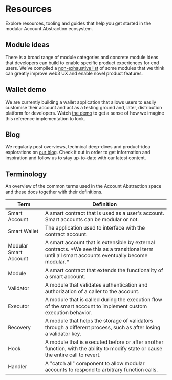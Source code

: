 # Resources

Explore resources, tooling and guides that help you get started in the modular Account Abstraction ecosystem.

## Module ideas

There is a broad range of module categories and concrete module ideas that developers can build to enable specific product experiences for end users. We’ve compiled a [non-exhaustive list](https://rhinestone.notion.site/Module-ideas-for-product-inspo-338100a2c99540f490472b8aa839da11) of some modules that we think can greatly improve web3 UX and enable novel product features.

## Wallet demo

We are currently building a wallet application that allows users to easily customise their account and act as a testing ground and, later, distribution platform for developers. Watch [the demo](https://rhinestone.wtf/demo) to get a sense of how we imagine this reference implementation to look.

## Blog

We regularly post overviews, technical deep-dives and product-idea explorations on [our blog](https://blog.rhinestone.wtf). Check it out in order to get information and inspiration and follow us to stay up-to-date with our latest content.

## Terminology

An overview of the common terms used in the Account Abstraction space and these docs together with their definitions.

<table>
	<thead>
		<tr>
			<th className="min-w-[140px]">Term</th>
			<th>Definition</th>
		</tr>
	</thead>
	<tbody>
    	<tr>
    		<td className="align-middle font-semibold">Smart Account</td>
    		<td className="not-prose align-middle">
    			A smart contract that is used as a user's account. Smart accounts can be modular or not.
    		</td>
    	</tr>
    	<tr>
    		<td className="align-middle font-semibold">Smart Wallet</td>
    		<td className="not-prose align-middle">The application used to interface with the contract account.</td>
    	</tr>
    	<tr>
    		<td className="align-middle font-semibold">Modular Smart Account</td>
    		<td className="not-prose align-middle">A smart account that is extensible by external contracts. *We see this as a transitional term until all smart accounts eventually become modular.*</td>
    	</tr>
    	<tr>
    		<td className="align-middle font-semibold">Module</td>
    		<td className="not-prose align-middle">A smart contract that extends the functionality of a smart account.</td>
    	</tr>
    	<tr>
    		<td className="align-middle font-semibold">Validator</td>
    		<td className="not-prose align-middle">
    			A module that validates authentication and authorization of a caller to the account.
    		</td>
    	</tr>
    	<tr>
    		<td className="align-middle font-semibold">Executor</td>
    		<td className="not-prose align-middle">
    			A module that is called during the execution flow of the smart account to implement custom execution
    			behavior.
    		</td>
    	</tr>
    	<tr>
    		<td className="align-middle font-semibold">Recovery</td>
    		<td className="not-prose align-middle">
    			A module that helps the storage of validators through a different process, such as after losing a
    			validator key.
    		</td>
    	</tr>
    	<tr>
    		<td className="align-middle font-semibold">Hook</td>
    		<td className="not-prose align-middle">
    			A module that is executed before or after another function, with the ability to modify state or cause
    			the entire call to revert.
    		</td>
    	</tr>
    	<tr>
    		<td className="align-middle font-semibold">Handler</td>
    		<td className="not-prose align-middle">
    			A "catch all" component to allow modular accounts to respond to arbitrary function calls.
    		</td>
    	</tr>
    </tbody>

</table>

[comment]: <Resources />
